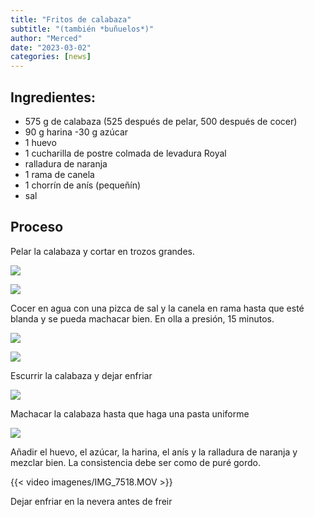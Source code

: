 ```yaml
---
title: "Fritos de calabaza"
subtitle: "(también *buñuelos*)"
author: "Merced"
date: "2023-03-02"
categories: [news]
---
```


## Ingredientes:

- 575 g de calabaza (525 después de pelar, 500 después de cocer)
- 90 g harina
-30 g azúcar
- 1 huevo
- 1 cucharilla de postre colmada de levadura Royal
- ralladura de naranja
- 1 rama de canela
- 1 chorrín de anís (pequeñín)
- sal


## Proceso
Pelar la calabaza y cortar en trozos grandes.

![](imagenes/fritos-1.jpg)

![](imagenes/fritos-2.jpg)

Cocer en agua con una pizca de sal y la canela en rama hasta que esté blanda y se pueda machacar bien. En olla a presión, 15 minutos.

![](imagenes/fritos-3.jpg)

![](imagenes/fritos-4.jpg)

Escurrir la calabaza y dejar enfriar

![](imagenes/fritos-5.jpg)

Machacar la calabaza hasta que haga una pasta uniforme

![](imagenes/fritos-6.jpg)

Añadir el huevo, el azúcar, la harina, el anís y la ralladura de naranja y mezclar bien. La consistencia debe ser como de puré gordo.


{{< video imagenes/IMG_7518.MOV >}}


Dejar enfriar en la nevera antes de freir

